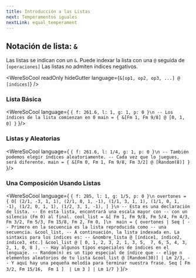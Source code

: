 ```yaml
---
title: Introducción a las Listas
next: Temperamentos iguales
nextLink: equal_temperament
---
```


## Notación de lista: `&` 
Las listas se indican con un `&`. Puede indexar la lista con una `@` seguida de `[operaciones]` Las listas no admiten índices negativos.

<WereSoCool
  readOnly
  hideGutter
  language={`&[op1, op2, op3, ...] @ [indices]`}
/>

### Lista Básica

<WereSoCool language={
`{ f: 261.6, l: 1, g: 1, p: 0 }\n
-- Los índices de la lista comienzan en 0
main = {
  &[Fm 1, Fm 9/8] @ [0, 1, 0]
}`
}/>


### Listas y Aleatorias

<WereSoCool language={
`{ f: 261.6, l: 1/4, g: 1, p: 0 }\n
-- También podemos elegir índices aleatoriamente.
-- Cada vez que lo juegues, será diferente.
main = {
  &[Fm 0, Fm 1, Fm 9/8, Fm 3/2] @ [Random(8)]
}`
}/>

### Una Composición Usando Listas

<WereSoCool language={
`{ f: 285, l: 1, g: 1/5, p: 0 }\n
overtones = {
  O[
    (2/1, -3, 1, 1),
    (2/1, 0, 1, -1),
    (1/1, 3, 1, 1),
    (1/1, 0, 1, -1),
    (1/2, 0, 1, 1),
    (1/2, 3, 1, -1),
  ]
}\n
-- Esta es una declaración de lista.
-- En esta lista, encontrará una escala mayor con
-- con un silencio (Fm 0) al final.
cool_list = &[
  Fm 1, Fm 9/8, Fm 5/4, Fm 4/3,
  Fm 3/2, Fm 5/3, Fm 15/8, Fm 2,
  Fm 0,
]\n 
main = {
  overtones
  | Seq [
    -- Primero en la secuencia es la lista reproducida como
    -- una secuencia.
    &cool_list,
    -- A continuación, la lista indexada en. La sintaxis para los índices es:
    -- &nombre_lista @ [índice1, índice2, índice3, etc.]
    &cool_list @ [
      0, 1, 2, 3, 2, 1, 3, 5, 
      7, 6, 5, 4, 3, 2, 1, 0, 8
    ],
    -- Hay algunos tipos especiales de índices en el lenguaje.
    -- Random(n) es un tipo especial de índice que
    -- elige n elementos aleatorios de tu lista
    &cool_list @ [Random(30)] | Lm 2/3,
    -- Y aquí hay una pequeña melodía para terminar nuestra frase.
    Seq [
      Fm 3/2,
      Fm 15/16, 
      Fm 1
    ] 
    | Lm 3
  ]
  | Lm 1/7
}`
}/>


